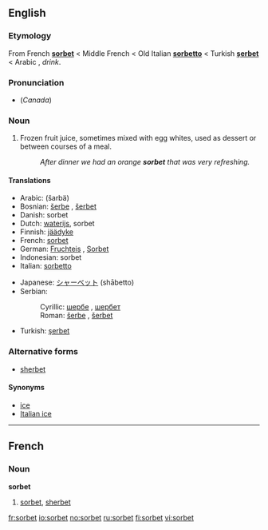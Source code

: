 {{see|Sorbet}}
==English==

===Etymology===
From French '''[[sorbet#french|sorbet]]''' < Middle French < Old Italian '''[[sorbetto]]''' < Turkish '''[[şerbet]]''' < Arabic '''{{ARchar|[[شربة]]}}''', ''drink''.

===Pronunciation===
* (''Canada'') {{IPA|/ˈʃərbət/, /ˈʃərbərt/, /ˌsɔrˈbeɪ/}}

===Noun===
{{en-noun}}

# Frozen fruit juice, sometimes mixed with egg whites, used as dessert or between courses of a meal.
#:''After dinner we had an orange '''sorbet''' that was very refreshing.''

====Translations====
{{top}}
*Arabic: {{ARchar|[[شربة]]}} (šarbä)
*Bosnian: [[šerbe]] {{n}}, [[šerbet]] {{m}}
*Danish: sorbet
*Dutch: [[waterijs]], sorbet {{n}}
*Finnish: [[jäädyke]]
*French: [[sorbet#French|sorbet]] {{f}}
*German: [[Fruchteis]] {{n}}, [[Sorbet]] {{n}}
*Indonesian: sorbet
*Italian: [[sorbetto]]
{{mid}}
*Japanese: [[シャーベット]] (shābetto)
*Serbian:
*:Cyrillic: [[шербе]] {{n}}, [[шербет]] {{m}}
*:Roman: [[šerbe#Serbian|šerbe]] {{n}}, [[šerbet#Serbian|šerbet]] {{m}}
*Turkish: [[şerbet]]
{{bottom}}

===Alternative forms===
*[[sherbet]]

====Synonyms====
{{rfc-level|Synonyms at L4+ not in L3 POS section}}
*[[ice]]
*[[Italian ice]]

----

==French==

===Noun===
'''sorbet''' {{f}}

# [[sorbet#English|sorbet]], [[sherbet]]

[[fr:sorbet]]
[[io:sorbet]]
[[no:sorbet]]
[[ru:sorbet]]
[[fi:sorbet]]
[[vi:sorbet]]